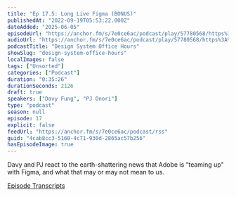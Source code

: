 ```yaml
---
title: "Ep 17.5: Long Live Figma (BONUS)"
publishedAt: "2022-09-19T05:53:22.000Z"
dateAdded: "2025-06-05"
episodeUrl: "https://anchor.fm/s/7e0ce6ac/podcast/play/57780568/https%3A%2F%2Fd3ctxlq1ktw2nl.cloudfront.net%2Fstaging%2F2022-8-19%2F286457464-44100-2-9063f50686066.m4a"
audioUrl: "https://anchor.fm/s/7e0ce6ac/podcast/play/57780568/https%3A%2F%2Fd3ctxlq1ktw2nl.cloudfront.net%2Fstaging%2F2022-8-19%2F286457464-44100-2-9063f50686066.m4a"
podcastTitle: "Design System Office Hours"
showSlug: "design-system-office-hours"
localImages: false
tags: ["Unsorted"]
categories: ["Podcast"]
duration: "0:35:26"
durationSeconds: 2126
draft: true
speakers: ["Davy Fung", "PJ Onori"]
type: "podcast"
season: null
episode: 17
explicit: false
feedUrl: "https://anchor.fm/s/7e0ce6ac/podcast/rss"
guid: "4cab8cc3-5160-4c71-930d-2865ac57b256"
hasEpisodeImage: true
---
```

Davy and PJ react to the earth-shattering news that Adobe is “teaming up" with Figma, and what that may or may not mean to us.

[Episode Transcripts](https://docs.google.com/document/d/1eBPOj7pQJBKCsc4uWlMM1XwwfTOLiK7Av_qEbwu2F_M/edit?usp=sharing)
